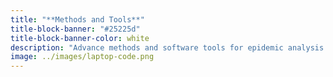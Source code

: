 ```yaml
---
title: "**Methods and Tools**"
title-block-banner: "#25225d"
title-block-banner-color: white
description: "Advance methods and software tools for epidemic analysis."
image: ../images/laptop-code.png
---
```


